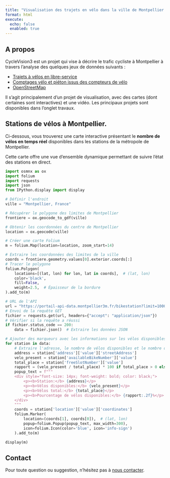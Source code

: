```yaml
---
title: "Visualisation des trajets en vélo dans la ville de Montpellier."
format: html
execute:
  echo: false
  enabled: true
---
```

## A propos

CycleVision3 est un projet qui vise à décrire le trafic cycliste à Montpellier à travers l'analyse des quelques jeux de données suivants : 

- [Trajets à vélos en libre-service](https://data.montpellier3m.fr/dataset/courses-des-velos-velomagg-de-montpellier-mediterranee-metropole)
- [Comptages vélo et piéton issus des compteurs de vélo](https://data.montpellier3m.fr/dataset/comptages-velo-et-pieton-issus-des-compteurs-de-velo)
- [OpenStreetMap](https://www.openstreetmap.org/#map=6/46.45/2.21)
  
Il s'agit principalement d'un projet de visualisation, avec des cartes (dont certaines sont interactives) et une vidéo. Les principaux projets sont disponibles dans l'onglet travaux. 


## Stations de vélos à Montpellier.

Ci-dessous, vous trouverez une carte interactive présentant le **nombre de vélos en temps réel** disponibles dans les stations de la métropole de Montpellier.  

Cette carte offre une vue d'ensemble dynamique permettant de suivre l'état des stations en direct.

```python
import osmnx as ox
import folium
import requests
import json
from IPython.display import display

# Définir l'endroit
ville = "Montpellier, France"

# Récupérer le polygone des limites de Montpellier
frontiere = ox.geocode_to_gdf(ville)

# Obtenir les coordonnées du centre de Montpellier
location = ox.geocode(ville)

# Créer une carte Folium
m = folium.Map(location=location, zoom_start=14)

# Extraire les coordonnées des limites de la ville
coords = frontiere.geometry.values[0].exterior.coords[:]
# Tracer le polygone
folium.Polygon(
    locations=[(lat, lon) for lon, lat in coords],  # (lat, lon)
    color='black',
    fill=False,
    weight=2.5,  # Épaisseur de la bordure
).add_to(m)

# URL de l'API
url = "https://portail-api-data.montpellier3m.fr/bikestation?limit=1000"
# Envoi de la requête GET
fichier = requests.get(url, headers={"accept": "application/json"})
# Vérifier si la requête a réussi
if fichier.status_code == 200:
    data = fichier.json()  # Extraire les données JSON

# Ajouter des marqueurs avec les informations sur les vélos disponibles dans le popup
for station in data:
    # Extraire l'adresse, le nombre de vélos disponibles et le nombre de places libres
    address = station['address']['value']['streetAddress']
    velo_present = station['availableBikeNumber']['value']
    total_place = station['freeSlotNumber']['value']
    rapport = (velo_present / total_place) * 100 if total_place > 0 else 0
    popup_text = f"""
    <div style="font-size: 14px; font-weight: bold; color: black;">
        <p><b>Station:</b> {address}</p>
        <p><b>Vélos disponibles:</b> {velo_present}</p>
        <p><b>Vélos total:</b> {total_place}</p>
        <p><b>Pourcentage de vélos disponibles:</b> {rapport:.2f}%</p>
    </div>
    """
    coords = station['location']['value']['coordinates']
    folium.Marker(
        location=(coords[1], coords[0]),  # (lat, lon)
        popup=folium.Popup(popup_text, max_width=300),
        icon=folium.Icon(color='blue', icon='info-sign')
    ).add_to(m)

display(m)
```



## Contact

Pour toute question ou suggestion, n'hésitez pas à [nous contacter](auteurs.qmd).